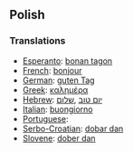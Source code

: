 ==Polish==

===Translations===
*[[Esperanto]]: [[bonan tagon]]
*[[French]]: [[bonjour]]
*[[German]]: [[guten Tag]]
*[[Greek]]: [[καλημέρα]]
*[[Hebrew]]: [[יום טוב]] ,[[שלום]]
*[[Italian]]: [[buongiorno]]
*[[Portuguese]]: [[]]
*[[Serbo-Croatian]]: [[dobar dan]]
*[[Slovene]]: [[dober dan]]